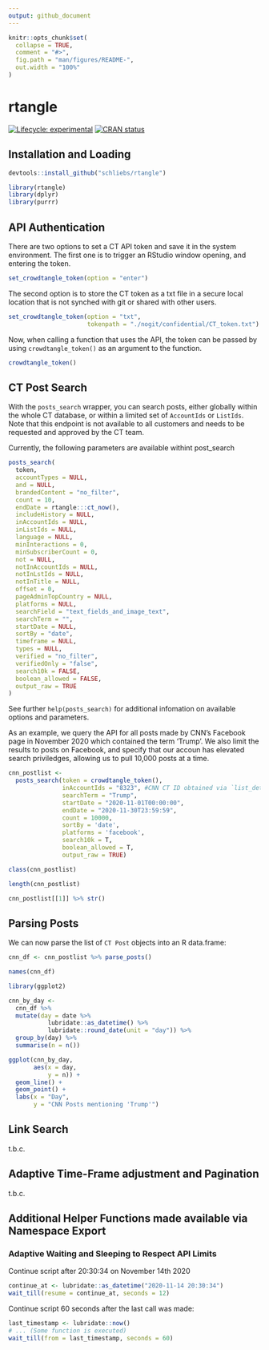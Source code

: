 ```yaml
---
output: github_document
---
```


<!-- README.md is generated from README.Rmd. Please edit that file -->

```r
knitr::opts_chunk$set(
  collapse = TRUE,
  comment = "#>",
  fig.path = "man/figures/README-",
  out.width = "100%"
)
```

# rtangle

<!-- badges: start -->
[![Lifecycle: experimental](https://img.shields.io/badge/lifecycle-experimental-orange.svg)](https://www.tidyverse.org/lifecycle/#experimental)
[![CRAN status](https://www.r-pkg.org/badges/version/ggecon)](https://CRAN.R-project.org/package=ggecon)
<!-- badges: end -->


## Installation and Loading

``` r
devtools::install_github("schliebs/rtangle")
```

```r
library(rtangle)
library(dplyr)
library(purrr)
```

## API Authentication

There are two options to set a CT API token and save it in the system environment. The first one is to trigger an RStudio window opening, and entering the token.

```r
set_crowdtangle_token(option = "enter")
```

The second option is to store the CT token as a txt file in a secure local location that is not synched with git or shared with other users.

```r
set_crowdtangle_token(option = "txt",
                      tokenpath = "./nogit/confidential/CT_token.txt")
```

Now, when calling a function that uses the API, the token can be passed by using `crowdtangle_token()` as an argument to the function. 

```r
crowdtangle_token()
```

## CT Post Search

With the `posts_search` wrapper, you can search posts, either globally within the whole CT database, or within a limited set of `AccountIds` or `ListIds`. Note that this endpoint is not available to all customers and needs to be requested and approved by the CT team. 

Currently, the following parameters are available withint post_search

```r
posts_search(
  token,
  accountTypes = NULL,
  and = NULL,
  brandedContent = "no_filter",
  count = 10,
  endDate = rtangle:::ct_now(),
  includeHistory = NULL,
  inAccountIds = NULL,
  inListIds = NULL,
  language = NULL,
  minInteractions = 0,
  minSubscriberCount = 0,
  not = NULL,
  notInAccountIds = NULL,
  notInLstIds = NULL,
  notInTitle = NULL,
  offset = 0,
  pageAdminTopCountry = NULL,
  platforms = NULL,
  searchField = "text_fields_and_image_text",
  searchTerm = "",
  startDate = NULL,
  sortBy = "date",
  timeframe = NULL,
  types = NULL,
  verified = "no_filter",
  verifiedOnly = "false",
  search10k = FALSE,
  boolean_allowed = FALSE,
  output_raw = TRUE
)
```

See further `help(posts_search)` for additional infomation on available options and parameters.

As an example, we query the API for all posts made by CNN's Facebook page in November 2020 which contained the term 'Trump'. We also limit the results to posts on Facebook, and specify that our accoun has elevated search priviledges, allowing us to pull 10,000 posts at a time. 

```r
cnn_postlist <- 
  posts_search(token = crowdtangle_token(),
               inAccountIds = "8323", #CNN CT ID obtained via `list_details()`
               searchTerm = "Trump",
               startDate = "2020-11-01T00:00:00",
               endDate = "2020-11-30T23:59:59",
               count = 10000,
               sortBy = 'date',
               platforms = 'facebook',
               search10k = T,
               boolean_allowed = T,
               output_raw = TRUE)
```
```r
class(cnn_postlist)
```

```r
length(cnn_postlist)
```
```r
cnn_postlist[[1]] %>% str()
```


## Parsing Posts

We can now parse the list of `CT Post` objects into an R data.frame:

```r
cnn_df <- cnn_postlist %>% parse_posts()
```

```r
names(cnn_df)
```

```r
library(ggplot2)

cnn_by_day <- 
  cnn_df %>% 
  mutate(day = date %>% 
           lubridate::as_datetime() %>% 
           lubridate::round_date(unit = "day")) %>% 
  group_by(day) %>% 
  summarise(n = n())

ggplot(cnn_by_day,
       aes(x = day,
           y = n)) + 
  geom_line() + 
  geom_point() +
  labs(x = "Day",
       y = "CNN Posts mentioning 'Trump'")
```


## Link Search

t.b.c.


## Adaptive Time-Frame adjustment and Pagination

t.b.c.


## Additional Helper Functions made available via Namespace Export


### Adaptive Waiting and Sleeping to Respect API Limits

Continue script after 20:30:34 on November 14th 2020

```r
continue_at <- lubridate::as_datetime("2020-11-14 20:30:34")
wait_till(resume = continue_at, seconds = 12)
```

Continue script 60 seconds after the last call was made:

```r
last_timestamp <- lubridate::now()
# ... (Some function is executed)
wait_till(from = last_timestamp, seconds = 60)
```

